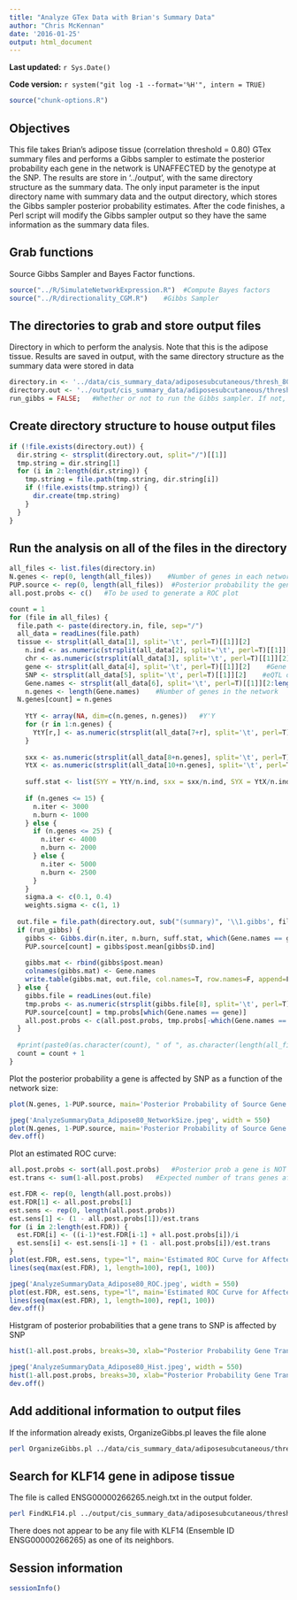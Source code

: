 ```yaml
---
title: "Analyze GTex Data with Brian's Summary Data"
author: "Chris McKennan"
date: '2016-01-25'
output: html_document
---
```


**Last updated:** `r Sys.Date()`

**Code version:** `r system("git log -1 --format='%H'", intern = TRUE)`

```r
source("chunk-options.R")
```

## Objectives

This file takes Brian's adipose tissue (correlation threshold = 0.80) GTex summary files and performs a Gibbs sampler to estimate the posterior probability each gene in the network is UNAFFECTED by the genotype at the SNP. The results are store in '../output', with the same directory structure as the summary data. The only input parameter is the input directory name with summary data and the output directory, which stores the Gibbs sampler posterior probability estimates. After the code finishes, a Perl script will modify the Gibbs sampler output so they have the same information as the summary data files.


## Grab functions

Source Gibbs Sampler and Bayes Factor functions.

```r
source("../R/SimulateNetworkExpression.R")  #Compute Bayes factors
source("../R/directionality_CGM.R")    #Gibbs Sampler
```

## The directories to grab and store output files

Directory in which to perform the analysis. Note that this is the adipose tissue. Results are saved in output, with the same directory structure as the summary data were stored in data

```r
directory.in <- '../data/cis_summary_data/adiposesubcutaneous/thresh_80'
directory.out <- '../output/cis_summary_data/adiposesubcutaneous/thresh_80'
run_gibbs = FALSE;   #Whether or not to run the Gibbs sampler. If not, I just look for the file in 'directory.out' to get the necessary information 
```

## Create directory structure to house output files

```r
if (!file.exists(directory.out)) {
  dir.string <- strsplit(directory.out, split="/")[[1]]
  tmp.string = dir.string[1]
  for (i in 2:length(dir.string)) {
    tmp.string = file.path(tmp.string, dir.string[i])
    if (!file.exists(tmp.string)) {
      dir.create(tmp.string)
    }
  }
}
```


## Run the analysis on all of the files in the directory

```r
all_files <- list.files(directory.in)
N.genes <- rep(0, length(all_files))    #Number of genes in each network
PUP.source <- rep(0, length(all_files))  #Posterior probability the gene cis to the eQTL is unaffected
all.post.probs <- c()   #To be used to generate a ROC plot

count = 1
for (file in all_files) {
  file.path <- paste(directory.in, file, sep="/")
  all_data = readLines(file.path)
  tissue <- strsplit(all_data[1], split='\t', perl=T)[[1]][2]
	n.ind <- as.numeric(strsplit(all_data[2], split='\t', perl=T)[[1]][2])   #Number of independent measurements
	chr <- as.numeric(strsplit(all_data[3], split='\t', perl=T)[[1]][2])    #Chromosome number
	gene <- strsplit(all_data[4], split='\t', perl=T)[[1]][2]    #Gene of interest
	SNP <- strsplit(all_data[5], split='\t', perl=T)[[1]][2]    #eQTL of interest
	Gene.names <- strsplit(all_data[6], split='\t', perl=T)[[1]][2:length(strsplit(all_data[6], split='\t', perl=T)[[1]])]   #Column names for Y'Y
	n.genes <- length(Gene.names)    #Number of genes in the network
  N.genes[count] = n.genes
	
	YtY <- array(NA, dim=c(n.genes, n.genes))   #Y'Y
	for (r in 1:n.genes) {
	  YtY[r,] <- as.numeric(strsplit(all_data[7+r], split='\t', perl=T)[[1]])
	}
	
	sxx <- as.numeric(strsplit(all_data[8+n.genes], split='\t', perl=T)[[1]][2])   #X'X, a scalar
	YtX <- as.numeric(strsplit(all_data[10+n.genes], split='\t', perl=T)[[1]])    #Y'X, a vector
	
	suff.stat <- list(SYY = YtY/n.ind, sxx = sxx/n.ind, SYX = YtX/n.ind, SY1 = rep(0, n.genes), mu.g = 0)
	
	if (n.genes <= 15) {
	  n.iter <- 3000
	  n.burn <- 1000
	} else {
	  if (n.genes <= 25) {
	    n.iter <- 4000
	    n.burn <- 2000
	  } else {
	    n.iter <- 5000
	    n.burn <- 2500
	  }
	}
	sigma.a <- c(0.1, 0.4)
	weights.sigma <- c(1, 1)
	
  out.file = file.path(directory.out, sub("(summary)", '\\1.gibbs', file, perl=T))
  if (run_gibbs) {
    gibbs <- Gibbs.dir(n.iter, n.burn, suff.stat, which(Gene.names == gene), n.ind, sigma.a, weights.sigma, n.genes-1)
    PUP.source[count] = gibbs$post.mean[gibbs$D.ind]
  
    gibbs.mat <- rbind(gibbs$post.mean)
    colnames(gibbs.mat) <- Gene.names
    write.table(gibbs.mat, out.file, col.names=T, row.names=F, append=F, quote=F, sep="\t")
  } else {
    gibbs.file = readLines(out.file)
    tmp.probs <- as.numeric(strsplit(gibbs.file[8], split='\t', perl=T)[[1]])
    PUP.source[count] = tmp.probs[which(Gene.names == gene)]
    all.post.probs <- c(all.post.probs, tmp.probs[-which(Gene.names == gene)])
  }
  
  #print(paste0(as.character(count), " of ", as.character(length(all_files))))
  count = count + 1
}
```

Plot the posterior probability a gene is affected by SNP as a function of the network size:
```r
plot(N.genes, 1-PUP.source, main='Posterior Probability of Source Gene as a Function of Network Size', xlab='Number of Genes in Network', ylab='Posterior Probability Source Gene is Affected by SNP')

jpeg('AnalyzeSummaryData_Adipose80_NetworkSize.jpeg', width = 550)
plot(N.genes, 1-PUP.source, main='Posterior Probability of Source Gene as a Function of Network Size', xlab='Number of Genes in Network', ylab='Posterior Probability Source Gene is Affected by SNP')
dev.off()
```

Plot an estimated ROC curve:
```r
all.post.probs <- sort(all.post.probs)   #Posterior prob a gene is NOT a trans eQTL
est.trans <- sum(1-all.post.probs)   #Expected number of trans genes affected (given the data)

est.FDR <- rep(0, length(all.post.probs))
est.FDR[1] <- all.post.probs[1]
est.sens <- rep(0, length(all.post.probs))
est.sens[1] <- (1 - all.post.probs[1])/est.trans
for (i in 2:length(est.FDR)) {
  est.FDR[i] <- ((i-1)*est.FDR[i-1] + all.post.probs[i])/i
  est.sens[i] <- est.sens[i-1] + (1 - all.post.probs[i])/est.trans
}
plot(est.FDR, est.sens, type="l", main='Estimated ROC Curve for Affected Genes Trans to SNP in Adipose', xlab="Estimated (conditional) False Discovery Rate", ylab='Estimated Sensitivity', xlim=c(0, max(0.6, est.FDR)))
lines(seq(max(est.FDR), 1, length=100), rep(1, 100))

jpeg('AnalyzeSummaryData_Adipose80_ROC.jpeg', width = 550)
plot(est.FDR, est.sens, type="l", main='Estimated ROC Curve for Affected Genes Trans to SNP in Adipose', xlab="Estimated (conditional) False Discovery Rate", ylab='Estimated Sensitivity', xlim=c(0, max(0.6, est.FDR)))
lines(seq(max(est.FDR), 1, length=100), rep(1, 100))
dev.off()
```

Histgram of posterior probabilities that a gene trans to SNP is affected by SNP
```r
hist(1-all.post.probs, breaks=30, xlab="Posterior Probability Gene Trans to SNP is AFFECTED by SNP", ylab="Frequency", main="Histogram of Posterior Probabilities a Trans Gene is AFFECTED by SNP", xlim=c(0,1))

jpeg('AnalyzeSummaryData_Adipose80_Hist.jpeg', width = 550)
hist(1-all.post.probs, breaks=30, xlab="Posterior Probability Gene Trans to SNP is AFFECTED by SNP", ylab="Frequency", main="Histogram of Posterior Probabilities a Trans Gene is AFFECTED by SNP", xlim=c(0,1))
dev.off()
```

## Add additional information to output files
If the information already exists, OrganizeGibbs.pl leaves the file alone

```bash
perl OrganizeGibbs.pl ../data/cis_summary_data/adiposesubcutaneous/thresh_80 ../output/cis_summary_data/adiposesubcutaneous/thresh_80
```

## Search for KLF14 gene in adipose tissue
The file is called ENSG00000266265.neigh.txt in the output folder.

```bash
perl FindKLF14.pl ../output/cis_summary_data/adiposesubcutaneous/thresh_80
```
There does not appear to be any file with KLF14 (Ensemble ID ENSG00000266265) as one of its neighbors. 

## Session information

```r
sessionInfo()
```
